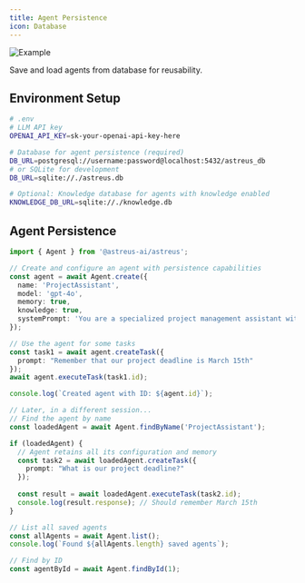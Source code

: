 ```yaml
---
title: Agent Persistence
icon: Database
---
```


![Example](/docs/example.webp)

Save and load agents from database for reusability.

## Environment Setup

```bash
# .env
# LLM API key
OPENAI_API_KEY=sk-your-openai-api-key-here

# Database for agent persistence (required)
DB_URL=postgresql://username:password@localhost:5432/astreus_db
# or SQLite for development
DB_URL=sqlite://./astreus.db

# Optional: Knowledge database for agents with knowledge enabled
KNOWLEDGE_DB_URL=sqlite://./knowledge.db
```

## Agent Persistence

```typescript
import { Agent } from '@astreus-ai/astreus';

// Create and configure an agent with persistence capabilities
const agent = await Agent.create({
  name: 'ProjectAssistant',
  model: 'gpt-4o',
  memory: true,
  knowledge: true,
  systemPrompt: 'You are a specialized project management assistant with memory and knowledge.'
});

// Use the agent for some tasks
const task1 = await agent.createTask({
  prompt: "Remember that our project deadline is March 15th"
});
await agent.executeTask(task1.id);

console.log(`Created agent with ID: ${agent.id}`);

// Later, in a different session...
// Find the agent by name
const loadedAgent = await Agent.findByName('ProjectAssistant');

if (loadedAgent) {
  // Agent retains all its configuration and memory
  const task2 = await loadedAgent.createTask({
    prompt: "What is our project deadline?"
  });
  
  const result = await loadedAgent.executeTask(task2.id);
  console.log(result.response); // Should remember March 15th
}

// List all saved agents
const allAgents = await Agent.list();
console.log(`Found ${allAgents.length} saved agents`);

// Find by ID
const agentById = await Agent.findById(1);
```